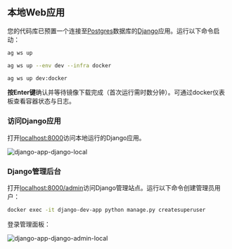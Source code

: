 ## 本地Web应用

您的代码库已预置一个连接至[Postgres](https://www.postgresql.org/)数据库的[Django](https://www.djangoproject.com/)应用。运行以下命令启动：

<CodeGroup>

```bash 终端
ag ws up
```

```bash 完整选项
ag ws up --env dev --infra docker
```

```bash 速记
ag ws up dev:docker
```

</CodeGroup>

**按Enter键**确认并等待镜像下载完成（首次运行需时数分钟）。可通过docker仪表板查看容器状态与日志。

### 访问Django应用

打开[localhost:8000](http://localhost:8000)访问本地运行的Django应用。

![django-app-django-local](/images/django-app-django-local.png)

### Django管理后台

打开[localhost:8000/admin](http://localhost:8000/admin)访问Django管理站点。运行以下命令创建管理员用户：

```bash
docker exec -it django-dev-app python manage.py createsuperuser
```

登录管理面板：

![django-app-django-admin-local](/images/django-app-django-admin-local.png)